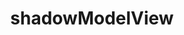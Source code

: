 ---
title: shadowModelView
description: shadowModelView
sidebar:
  label: shadowModelView
  order: 1
  badge:
    text: Outdated
    variant: caution
---